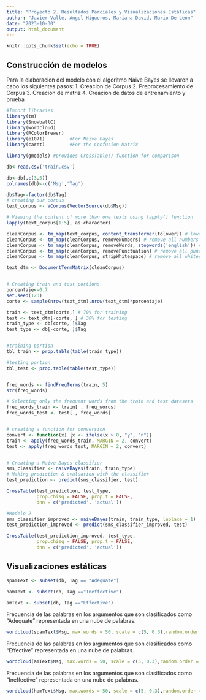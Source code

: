 ```yaml
---
title: "Proyecto 2. Resultados Parciales y Visualizaciones Estáticas"
author: "Javier Valle, Angel Higueros, Mariana David, Mario De Leon"
date: "2023-10-30"
output: html_document
---
```


```r
knitr::opts_chunk$set(echo = TRUE)
```



## Construcción de modelos

Para la elaboracion del modelo con el algoritmo Naive Bayes se llevaron a cabo los siguientes pasos:
1. Creacion de Corpus
2. Preprocesamiento de Corpus
3. Creacion de matriz
4. Creacion de datos de entrenamiento y prueba

```r
#Import libraries
library(tm)
library(SnowballC)
library(wordcloud)
library(RColorBrewer) 
library(e1071)         #For Naive Bayes
library(caret)         #For the Confusion Matrix

library(gmodels) #provides CrossTable() function for comparison

db<-read.csv('train.csv')

db<-db[,c(3,5)]
colnames(db)<-c('Msg','Tag')

db$Tag<-factor(db$Tag)
# creating our corpus
text_corpus <- VCorpus(VectorSource(db$Msg))

# Viewing the content of more than one texts using lapply() function
lapply(text_corpus[1:5], as.character) 

cleanCorpus <- tm_map(text_corpus, content_transformer(tolower)) # lowercase all texts
cleanCorpus <- tm_map(cleanCorpus, removeNumbers) # remove all numbers
cleanCorpus <- tm_map(cleanCorpus, removeWords, stopwords('english')) # remove all common words such as to, but and etc.
cleanCorpus <- tm_map(cleanCorpus, removePunctuation) # remove all punctuation
cleanCorpus <- tm_map(cleanCorpus, stripWhitespace) # remove all whitespace

text_dtm <- DocumentTermMatrix(cleanCorpus)


# Creating train and test portions 
porcentaje<-0.7
set.seed(123)
corte <- sample(nrow(text_dtm),nrow(text_dtm)*porcentaje)

train <- text_dtm[corte,] # 70% for training
test <- text_dtm[-corte, ] # 30% for testing
train_type <- db[corte, ]$Tag
test_type <- db[-corte, ]$Tag


#training portion
tbl_train <- prop.table(table(train_type))

#testing portion
tbl_test <- prop.table(table(test_type))


freq_words <- findFreqTerms(train, 5) 
str(freq_words)

# Selecting only the frequent words from the train and test datasets
freq_words_train <- train[ , freq_words]
freq_words_test <- test[ , freq_words]


# creating a function for conversion
convert <- function(x) {x <- ifelse(x > 0, "y", "n")} 
train <- apply(freq_words_train, MARGIN = 2, convert)
test <- apply(freq_words_test, MARGIN = 2, convert)


# Creating a Naive Bayes classifier
sms_classifier <- naiveBayes(train, train_type)
# Making prediction & evaluation with the classifier
test_prediction <- predict(sms_classifier, test)

CrossTable(test_prediction, test_type, 
           prop.chisq = FALSE, prop.t = FALSE,
           dnn = c('predicted', 'actual'))

#Modelo 2
sms_classifier_improved <- naiveBayes(train, train_type, laplace = 1)
test_prediction_improved <- predict(sms_classifier_improved, test)

CrossTable(test_prediction_improved, test_type, 
           prop.chisq = FALSE, prop.t = FALSE,
           dnn = c('predicted', 'actual'))


```




## Visualizaciones estáticas

```r
spamText <- subset(db, Tag == "Adequate") 

hamText <- subset(db, Tag =="Ineffective")

amText <- subset(db, Tag =="Effective")
```

Frecuencia de las palabras en los argumentos que son clasificados como "Adequate" representada en una nube de palabras.

```r
wordcloud(spamText$Msg, max.words = 50, scale = c(5, 0.3),random.order = FALSE, rot.per = 0.15, colors = brewer.pal(8, "Dark2"))
```

Frecuencia de las palabras en los argumentos que son clasificados como "Effective" representada en una nube de palabras.

```r
wordcloud(amText$Msg, max.words = 50, scale = c(5, 0.3),random.order = FALSE, rot.per = 0.15, colors = brewer.pal(8, "Dark2"))
```

Frecuencia de las palabras en los argumentos que son clasificados como "Ineffective" representada en una nube de palabras.

```r
wordcloud(hamText$Msg, max.words = 50, scale = c(5, 0.3),random.order = FALSE, rot.per = 0.15, colors = brewer.pal(8, "Dark2"))
```
